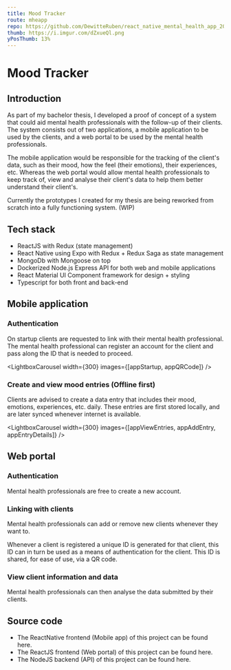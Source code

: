 ```yaml
---
title: Mood Tracker
route: mheapp
repo: https://github.com/DewitteRuben/react_native_mental_health_app_2020
thumb: https://i.imgur.com/dZxueQl.png
yPosThumb: 13%
---
```







# Mood Tracker

## Introduction

As part of my <MdLink href="https://srv-file8.gofile.io/download/HzfXMB/RubenDewitte.pdf">bachelor thesis</MdLink>, I developed a proof of concept of a system that could aid mental health professionals with the follow-up of their clients.
The system consists out of two applications, a mobile application to be used by the clients, and a web portal to be used by the mental health professionals.

The mobile application would be responsible for the tracking of the client's data, such as their mood, how the feel (their emotions), their experiences, etc.
Whereas the web portal would allow mental health professionals to keep track of, view and analyse their client's data to help them better understand their client's.

Currently the prototypes I created for my thesis are being reworked from scratch into a fully functioning system. (WIP)

## Tech stack

* <MdLink href="https://reactnative.dev/">ReactJS</MdLink> with <MdLink href="https://redux.js.org/">Redux</MdLink> (state management)
* <MdLink href="https://reactnative.dev/">React Native</MdLink> using <MdLink href="https://expo.io/">Expo</MdLink> with <MdLink href="https://redux.js.org/">Redux + Redux Saga</MdLink> as state management
* <MdLink href="https://www.mongodb.com/">MongoDb</MdLink> with <MdLink href="https://mongoosejs.com/">Mongoose</MdLink> on top
* <MdLink href="https://www.docker.com/">Docker</MdLink>ized <MdLink href="https://nodejs.org/en/">Node.js</MdLink> <MdLink href="https://expressjs.com/">Express</MdLink> API for both web and mobile applications
* <MdLink href="https://material-ui.com/">React Material UI</MdLink> Component framework for design + styling
* <MdLink href="https://www.typescriptlang.org/">Typescript</MdLink> for both front and back-end

## Mobile application

### Authentication

On startup clients are requested to link with their mental health professional. The mental health professional can register an account for the client and pass along the ID that is needed to proceed.

<LightboxCarousel width={300} images={[appStartup, appQRCode]} />


### Create and view mood entries (Offline first)

Clients are advised to create a data entry that includes their mood, emotions, experiences, etc. daily.
These entries are first stored locally, and are later synced whenever internet is available.

<LightboxCarousel width={300} images={[appViewEntries, appAddEntry, appEntryDetails]} />


## Web portal

### Authentication

Mental health professionals are free to create a new account.

<Lightbox src={portalLogin} />

<Lightbox src={portalRegister} />

### Linking with clients

Mental health professionals can add or remove new clients whenever they want to.

<Lightbox src={portalDashboard} />

<Lightbox src={portalLinkClient} />

Whenever a client is registered a unique ID is generated for that client, this ID can in turn be used as a means of authentication for the client.
This ID is shared, for ease of use, via a QR code.

<Lightbox src={portalClientInfo} />

### View client information and data

Mental health professionals can then analyse the data submitted by their clients.

<Lightbox src={portalData} />


## Source code

* The ReactNative frontend (Mobile app) of this project can be found <MdLink href={frontMatter.repo}>here</MdLink>.
* The ReactJS frontend (Web portal) of this project can be found <MdLink href="https://github.com/DewitteRuben/reactjs_mental_health_portal">here</MdLink>.
* The NodeJS backend (API) of this project can be found <MdLink href="https://github.com/DewitteRuben/backend_nodejs_ts_mental_health_app_2020">here</MdLink>.
